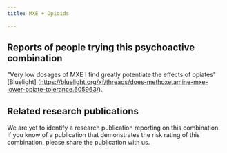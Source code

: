 ---
title: MXE + Opioids

---

## Reports of people trying this psychoactive combination

"Very low dosages of MXE I find greatly potentiate the effects of opiates" [Bluelight] (https://bluelight.org/xf/threads/does-methoxetamine-mxe-lower-opiate-tolerance.605963/).

## Related research publications

We are yet to identify a research publication reporting on this combination. If you know of a publication that demonstrates the risk rating of this combination, please share the publication with us.



